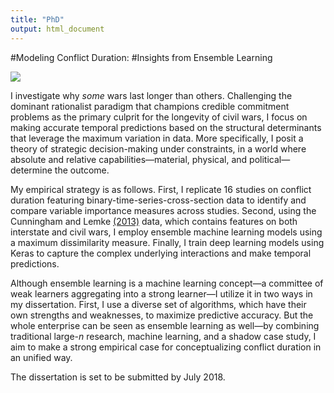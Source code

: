 ```yaml
---
title: "PhD"
output: html_document
---
```


#Modeling Conflict Duration:
#Insights from Ensemble Learning
\

![](/img/ensemble.png)

I investigate why *some* wars last longer than others. Challenging the dominant rationalist paradigm that champions credible commitment problems as the primary culprit for the longevity of civil wars, I focus on making accurate temporal predictions based on the structural determinants that leverage the maximum variation in data. More specifically, I posit a theory of strategic decision-making under constraints, in a world where absolute and relative capabilities---material, physical, and political---determine the outcome.

My empirical strategy is as follows. First, I replicate 16 studies on conflict duration featuring binary-time-series-cross-section data to identify and compare variable importance measures across studies. Second, using the Cunningham and Lemke [(2013)](https://www.researchgate.net/publication/259435120_Combining_Civil_and_Interstate_Wars) data, which contains features on both interstate and civil wars, I employ ensemble machine learning models using a maximum dissimilarity measure. Finally, I train deep learning models using Keras to capture the complex underlying interactions and make temporal predictions.

Although ensemble learning is a machine learning concept---a committee of weak learners aggregating into a strong learner---I utilize it in two ways in my dissertation. First, I use a diverse set of algorithms, which have their own strengths and weaknesses, to maximize predictive accuracy. But the whole enterprise can be seen as ensemble learning as well---by combining traditional large-*n* research, machine learning, and a shadow case study, I aim to make a strong empirical case for conceptualizing conflict duration in an unified way.

The dissertation is set to be submitted by July 2018.